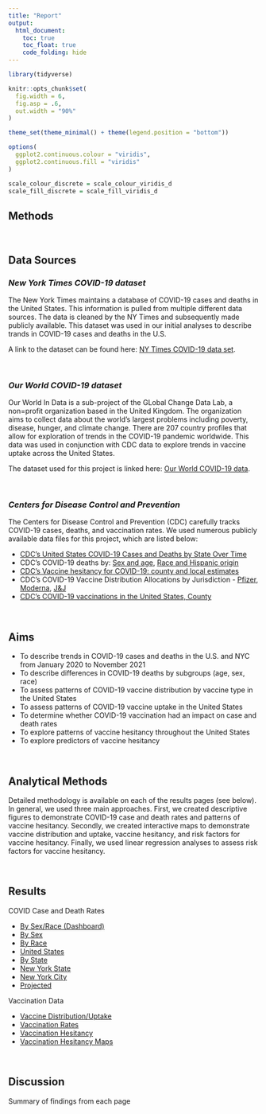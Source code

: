 ```yaml
---
title: "Report"
output: 
  html_document:
    toc: true
    toc_float: true
    code_folding: hide
---
```


```r
library(tidyverse)

knitr::opts_chunk$set(
  fig.width = 6,
  fig.asp = .6,
  out.width = "90%"
)

theme_set(theme_minimal() + theme(legend.position = "bottom"))

options(
  ggplot2.continuous.colour = "viridis",
  ggplot2.continuous.fill = "viridis"
)

scale_colour_discrete = scale_colour_viridis_d
scale_fill_discrete = scale_fill_viridis_d
```

## Methods 

\

## Data Sources

### *New York Times COVID-19 dataset*

The New York Times maintains a database of COVID-19 cases and deaths in the United States. This information is pulled from multiple different data sources. The data is cleaned by the NY Times and subsequently made publicly available. This dataset was used in our initial analyses to describe trands in COVID-19 cases and deaths in the U.S. 

A link to the dataset can be found here: [NY Times COVID-19 data set](https://github.com/nytimes/covid-19-data/).

\

### *Our World COVID-19 dataset*

Our World In Data is a sub-project of the GLobal Change Data Lab, a non=profit organization based in the United Kingdom. The organization aims to collect data about the world's largest problems including poverty, disease, hunger, and climate change. There are 207 country profiles that allow for exploration of trends in the COVID-19 pandemic worldwide. This data was used in conjunction with CDC data to explore trends in vaccine uptake across the United States. 

The dataset used for this project is linked here: [Our World COVID-19 data](https://github.com/owid/covid-19-data/tree/master/public/data/vaccinations).

\

### *Centers for Disease Control and Prevention*

The Centers for Disease Control and Prevention (CDC) carefully tracks COVID-19 cases, deaths, and vaccination rates. We used numerous publicly available data files for this project, which are listed below:

- [CDC's United States COVID-19 Cases and Deaths by State Over Time](https://data.cdc.gov/Case-Surveillance/United-States-COVID-19-Cases-and-Deaths-by-State-o/9mfq-cb36)
- CDC's COVID-19 deaths by: [Sex and age](https://data.cdc.gov/NCHS/Provisional-COVID-19-Deaths-by-Sex-and-Age/9bhg-hcku), [Race and Hispanic origin](https://data.cdc.gov/NCHS/Provisional-COVID-19-Deaths-Distribution-of-Deaths/pj7m-y5uh)
- [CDC's Vaccine hesitancy for COVID-19: county and local estimates](https://data.cdc.gov/Vaccinations/Vaccine-Hesitancy-for-COVID-19-County-and-local-es/q9mh-h2tw)
- CDC's COVID-19 Vaccine Distribution Allocations by Jurisdiction - [Pfizer](https://data.cdc.gov/Vaccinations/COVID-19-Vaccine-Distribution-Allocations-by-Juris/saz5-9hgg), [Moderna](https://data.cdc.gov/Vaccinations/COVID-19-Vaccine-Distribution-Allocations-by-Juris/b7pe-5nws), [J&J](https://data.cdc.gov/Vaccinations/COVID-19-Vaccine-Distribution-Allocations-by-Juris/w9zu-fywh)
- [CDC's COVID-19 vaccinations in the United States, County](https://data.cdc.gov/Vaccinations/COVID-19-Vaccinations-in-the-United-States-County/8xkx-amqh)

\

## Aims

* To describe trends in COVID-19 cases and deaths in the U.S. and NYC from January 2020 to November 2021
* To describe differences in COVID-19 deaths by subgroups (age, sex, race)
* To assess patterns of COVID-19 vaccine distribution by vaccine type in the United States
* To assess patterns of COVID-19 vaccine uptake in the United States
* To determine whether COVID-19 vaccination had an impact on case and death rates
* To explore patterns of vaccine hesitancy throughout the United States
* To explore predictors of vaccine hesitancy

\

## Analytical Methods

Detailed methodology is available on each of the results pages (see below). In general, we used three main approaches. First, we created descriptive figures to demonstrate COVID-19 case and death rates and patterns of vaccine hesitancy. Secondly, we created interactive maps to demonstrate vaccine distribution and uptake, vaccine hesitancy, and risk factors for vaccine hesitancy. Finally, we used linear regression analyses to assess risk factors for vaccine hesitancy.

\

## Results

COVID Case and Death Rates

* [By Sex/Race (Dashboard)](dashboard2.html)
* [By Sex](covid_deaths_bysex.html)
* [By Race](covid_deaths_by_race_education.html)
* [United States](covid_pre_post_vacc.html)
* [By State](covid_by_state.html)
* [New York State](ny_covid_pre_post_vax.html)
* [New York City](nyc_covid_pre_post_vax.html)
* [Projected](case_death.html)

Vaccination Data

* [Vaccine Distribution/Uptake](vaccine_distribution.html)
* [Vaccination Rates](vaccination_rate.html)
* [Vaccination Hesitancy](vaccine_hesitancy_new.html)
* [Vaccination Hesitancy Maps](vax-hesitancy-maps.html)

\

## Discussion
Summary of findings from each page


